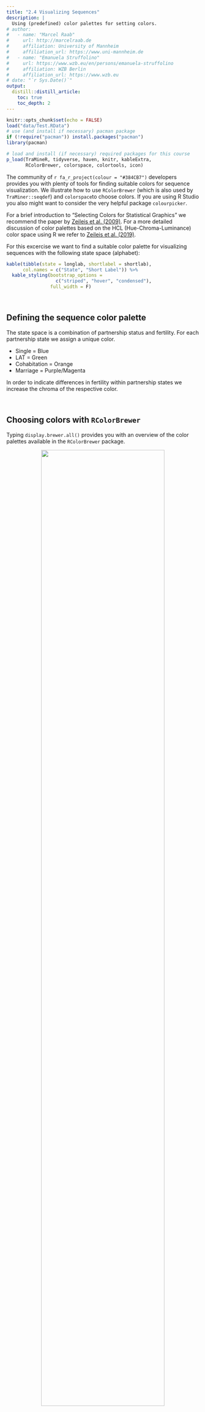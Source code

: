 ```yaml
---
title: "2.4 Visualizing Sequences"
description: |
  Using (predefined) color palettes for setting colors.
# author:
#   - name: "Marcel Raab"
#     url: http://marcelraab.de
#     affiliation: University of Mannheim
#     affiliation_url: https://www.uni-mannheim.de
#   - name: "Emanuela Struffolino"
#     url: https://www.wzb.eu/en/persons/emanuela-struffolino
#     affiliation: WZB Berlin
#     affiliation_url: https://www.wzb.eu
# date: "`r Sys.Date()`"
output:
  distill::distill_article:
    toc: true
    toc_depth: 2
---
```


```r
knitr::opts_chunk$set(echo = FALSE)
load("data/Test.RData")
# use (and install if necessary) pacman package 
if (!require("pacman")) install.packages("pacman")
library(pacman)

# load and install (if necessary) required packages for this course
p_load(TraMineR, tidyverse, haven, knitr, kableExtra, 
       RColorBrewer, colorspace, colortools, icon)
```

The community of `r fa_r_project(colour = "#384CB7")` developers provides you with plenty of tools for finding suitable colors for sequence visualization. We illustrate how to use `RColorBrewer` (which is also used by `TraMiner::seqdef`) and `colorspace`to choose colors. If you are using R Studio you also might want to consider the very helpful package `colourpicker`.

For a brief introduction to "Selecting Colors for Statistical Graphics" we recommend the paper by [Zeileis et al. (2009)](https://dx.doi.org/10.1016/j.csda.2008.11.033). For a more detailed discussion of color palettes based on the HCL (Hue-Chroma-Luminance) color space using R we refer to [Zeileis et al. (2019)](https://arxiv.org/abs/1903.06490).


For this excercise we want to find a suitable color palette for visualizing sequences with the following state space (alphabet):


```r
kable(tibble(state = longlab, shortlabel = shortlab), 
      col.names = c("State", "Short Label")) %>%
  kable_styling(bootstrap_options = 
                  c("striped", "hover", "condensed"),
                full_width = F)
```


\  

## Defining the sequence color palette

The state space is a combination of partnership status and fertility. For each partnership state we assign a unique color.

- Single = Blue
- LAT = Green
- Cohabitation = Orange
- Marriage = Purple/Magenta

In order to indicate differences in fertility within partnership states we increase the chroma of the respective color.

\  

## Choosing colors with `RColorBrewer`

Typing `display.brewer.all()` provides you with an overview of the color palettes available in the `RColorBrewer` package.


<p align="center">
![](images/rChapter2-4_brewerpal.png){width=80%}
</p>


Knowing the names of the palettes we want to use (`"Blues", "Greens", "Oranges", "Purples"`) we can continue by choosing specific colors from these palettes. Usually this is an iterative process which involves inspecting multiple palettes.

For example, `RColorBrewer` gives us different sets of Blues when we inspect sequential palettes of different length. It is up to you to decide which colors fit your purposes best and to extract them for your sequence color palette.

```r
display.brewer.pal(3, "Blues")
display.brewer.pal(7, "Blues")
```

```r
par(mar = c(1, 4, 0, 2) + 0.1)
display.brewer.pal(3, "Blues")
title(xlab="Blues (sequential, n = 3)", line=0)
display.brewer.pal(7, "Blues")
title(xlab="Blues (sequential, n = 7)", line=0)
```

This is the code for extracting the colors and creating a vector that contains the colors in the desired order: 

```r
col1 <- brewer.pal(3, "Blues")[2:3]   # Single states
col2 <- brewer.pal(3, "Greens")[2:3]  # LAT states
col3 <- brewer.pal(3, "Oranges")[2:3] # Cohabitation states
col4 <- brewer.pal(7, "Purples")[5:7] # Marriage states

# define complete color palette
colspace1 <- c(col1, col2, col3, col4)
```

The resulting color palette can be inspected using the `swatchplot` function of the `colorspace` package. The resulting color palette can be inspected using the `swatchplot` function of the `colorspace` package. The resulting color palette can be inspected using the `swatchplot` function of the `colorspace` package. The resulting color palette can be inspected using the `swatchplot` function of the `colorspace` package.

```r
swatchplot(colspace1)
```

```r
par(mar = c(2, 4, 0, 2) + 0.1)
swatchplot(colspace1)
```

## Choosing colors with `colorspace`

Like in the previous step we start by plotting the color palettes available in the package:

```r
hcl_palettes(plot = TRUE)
```


<p align="center">
![](images/rChapter2-4_hcl_palettes.png){width=80%}
</p>




Again, we continue with inspecting the suitable palettes.

```r
swatchplot(sequential_hcl(5, palette = "Blues"))
```

```r
par(mar = c(0, 4, 0, 2) + 0.1)
swatchplot(sequential_hcl(5, palette = "Blues"))
```

Note that the resulting color vector starts with the darkest blue, whereas our intended color palette should start with a light blue. Accordingly, the colors must be extracted in rerverse order (as in the code below) or one could change the order of the vector by adding the option `rev = TRUE` when running `sequential_hcl`.

This is our final choice using the palettes provided by `colorspace´: 

```r
col1 <- sequential_hcl(5, palette = "Blues")[3:2]
col2 <- sequential_hcl(5, palette = "Greens")[2:1]
col3 <- sequential_hcl(5, palette = "Oranges")[3:2]
col4 <- sequential_hcl(5, palette = "magenta")[3:1]

colspace2 <- c(col1, col2, col3, col4)

swatchplot(colspace2)
```

```r
par(mar = c(2, 4, 0, 2) + 0.1)
swatchplot(colspace2)
```

## Comparison of the two different color palettes

Both approaches produce satisfactory results: 

```r
swatchplot("RColorBrewer" = colspace1,
           "colorspace" = colspace2)
```

```r
par(mar = c(2, 4, 0, 2) + 0.1)
swatchplot("RColorBrewer" = colspace1,
           "colorspace" = colspace2)
```

For our final decision we compare the  palettes by inspecting the state distribution plots for our sequence data. We prefer the solution obtained by `colorspace` and will proceed with the respective color palette.


<p align="center">
![](images/rChapter2-4_dplot_colorpals2.png){width=80%}
</p>

## References {.appendix}

Zeileis, A., Hornik, K., & Murrell, P. (2009). *Escaping RGBland: Selecting colors for statistical graphics.* Computational Statistics & Data Analysis, 53(9), 3259–3270. doi: 10.1016/j.csda.2008.11.033

Zeileis, A., Fisher, J. C., Hornik, K., Ihaka, R., McWhite, C. D., Murrell, P., … Wilke, C. O. (2019). *colorspace: A Toolbox for Manipulating and Assessing Colors and Palettes.* (2014).

